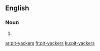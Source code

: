 ==English==

===Noun===
{{head|en|plural|head=[[pit]]-[[yackers]]}}

# {{plural of|pit-yacker|lang=en|nocat=1}}

[[ar:pit-yackers]]
[[fr:pit-yackers]]
[[ku:pit-yackers]]